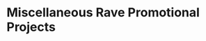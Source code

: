 
# Miscellaneous Rave Promotional Projects

<div className="flex flex-col justify-center pt-10 gap-8">

<ListLink
  href='https://myanimelist.net/mangalist/u03is'
  label='Mangas: not adapted to anime'
/>
<ListLink
  href='https://www.goodreads.com/review/list/153875603?shelf=read'
  label='Books: variety'
/>
<ListLink
  href='https://www.imdb.com/list/ls567189511/'
  label='Hollywood movies: dark atmospheres'
/>
<ListLink
  href='https://myanimelist.net/animelist/u03is'
  label='Animes: variety'
/>

</div>
